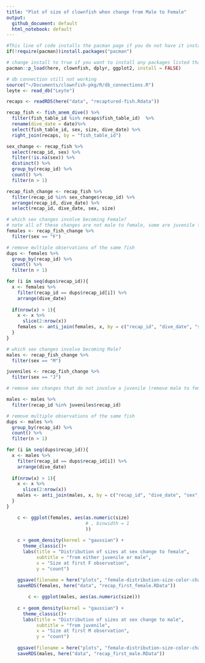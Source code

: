 ```yaml
---
title: "Plot of size of clownfish when change from Male to Female"
output: 
  github_document: default
  html_notebook: default
---
```


```r
#This line of code installs the pacman page if you do not have it installed - if you do, it simply loads the package
if(!require(pacman))install.packages("pacman")

# change install to true if you want to install any packages listed that you don't currently have.
pacman::p_load(here, clownfish, dplyr, ggplot2, install = FALSE)

# db connection still not working
source("~/Documents/clownfish-pkg/R/db_connections.R")
leyte <- read_db("Leyte")
```

```r
recaps <- readRDS(here("data", "recaptured-fish.Rdata"))
```


```r
recap_fish <- fish_anem_dive() %>% 
  filter(fish_table_id %in% recaps$fish_table_id)  %>% 
  rename(dive_date = date)%>% 
  select(fish_table_id, sex, size, dive_date) %>% 
  right_join(recaps, by = "fish_table_id")

sex_change <- recap_fish %>% 
  select(recap_id, sex) %>% 
  filter(!is.na(sex)) %>% 
  distinct() %>% 
  group_by(recap_id) %>% 
  count() %>% 
  filter(n > 1)

recap_fish_change <- recap_fish %>%
  filter(recap_id %in% sex_change$recap_id) %>%
  arrange(recap_id, dive_date) %>% 
  select(recap_id, dive_date, sex, size)
```



```r
# which sex changes involve becoming Female?
# note all of these changes are not male to female, some are juvenile to female
females <- recap_fish_change %>% 
  filter(sex == "F")

# remove multiple observations of the same fish
dups <- females %>% 
  group_by(recap_id) %>% 
  count() %>% 
  filter(n > 1)

for (i in seq(dups$recap_id)){
  x <- females %>% 
    filter(recap_id == dups$recap_id[i]) %>% 
    arrange(dive_date)
  
  if(nrow(x) > 1){
    x <- x %>% 
      slice(2:nrow(x))
    females <- anti_join(females, x, by = c("recap_id", "dive_date", "sex", "size"))
  }
}
```


```r
# which sex changes involve becoming Male?
males <- recap_fish_change %>% 
  filter(sex == "M")

juveniles <- recap_fish_change %>% 
  filter(sex == "J")

# remove sex changes that do not involve a juvenile (remove male to female only sex changes)

males <- males %>% 
  filter(recap_id %in% juveniles$recap_id)

# remove multiple observations of the same fish
dups <- males %>% 
  group_by(recap_id) %>% 
  count() %>% 
  filter(n > 1)

for (i in seq(dups$recap_id)){
  x <- males %>% 
    filter(recap_id == dups$recap_id[i]) %>% 
    arrange(dive_date)
  
  if(nrow(x) > 1){
    x <- x %>% 
      slice(2:nrow(x))
    males <- anti_join(males, x, by = c("recap_id", "dive_date", "sex", "size"))
  }
}
```


```r
	c <- ggplot(females, aes(as.numeric(size)
	                         # , binwidth = 1
	                         ))
	
	c + geom_density(kernel = "gaussian") + 
	  theme_classic()+
	  labs(title = "Distribution of sizes at sex change to female", 
	       subtitle = "from either juvenile or male", 
	       x = "Size at first F observation", 
	       y = "count") 
	
	ggsave(filename = here("plots", "female-distribution-size-color-change.pdf"))
	saveRDS(females, here("data", "recap_first_female.RData"))
```

```r
		c <- ggplot(males, aes(as.numeric(size)))
	
	c + geom_density(kernel = "gaussian") + 
	  theme_classic()+
	  labs(title = "Distribution of sizes at sex change to male", 
	       subtitle = "from juvenile", 
	       x = "Size at first M observation", 
	       y = "count") 
	
	ggsave(filename = here("plots", "female-distribution-size-color-change.pdf"))
	saveRDS(males, here("data", "recap_first_male.RData"))
```

